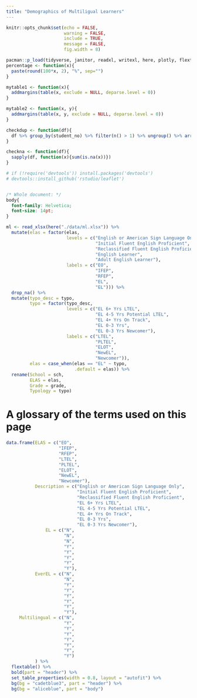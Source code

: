 ```yaml
---
title: "Demographics of Multiligual Learners"
---
```


```r
knitr::opts_chunk$set(echo = FALSE,
                      warning = FALSE,
                      include = TRUE,
                      message = FALSE,
                      fig.width = 8)

pacman::p_load(tidyverse, janitor, readxl, writexl, here, plotly, flextable)
percentage <- function(x){
  paste(round(100*x, 2), "%", sep="")
}

mytable1 <- function(x){
  addmargins(table(x, exclude = NULL, deparse.level = 0))
}

mytable2 <- function(x, y){
  addmargins(table(x, y, exclude = NULL, deparse.level = 0))
}

checkdup <- function(df){
  df %>% group_by(student_no) %>% filter(n() > 1) %>% ungroup() %>% arrange(student_no)
}

checkna <- function(df){
  sapply(df, function(x){sum(is.na(x))})
}
```


```r
# if (!require('devtools')) install.packages('devtools')
# devtools::install_github('rstudio/leaflet')
```


```r

```

```css
/* Whole document: */
body{
  font-family: Helvetica;
  font-size: 14pt;
}
```


```r
ml <- read_xlsx(here("./data/ml.xlsx")) %>%
  mutate(elas = factor(elas,
                       levels = c("English or American Sign Language Only",
                                  "Initial Fluent English Proficient",
                                  "Reclassified Fluent English Proficient",
                                  "English Learner",
                                  "Adult English Learner"),
                       labels = c("EO",
                                  "IFEP",
                                  "RFEP",
                                  "EL",
                                  "EL"))) %>%
  drop_na() %>%
  mutate(typo_desc = typo,
         typo = factor(typo_desc,
                       levels = c("EL 6+ Yrs LTEL",
                                  "EL 4-5 Yrs Potential LTEL",
                                  "EL 4+ Yrs On Track",
                                  "EL 0-3 Yrs",
                                  "EL 0-3 Yrs Newcomer"),
                       labels = c("LTEL",
                                  "PLTEL",
                                  "ELOT",
                                  "NewEL",
                                  "Newcomer")),
         elas = case_when(elas == "EL" ~ typo, 
                          .default = elas)) %>% 
  rename(School = sch,
         ELAS = elas,
         Grade = grade,
         Typology = typo)
```


# A glossary of the terms used on this page

```r
data.frame(ELAS = c("EO",
                    "IFEP",
                    "RFEP",
                    "LTEL",
                    "PLTEL",
                    "ELOT",
                    "NewEL",
                    "Newcomer"),
           Description = c("English or American Sign Language Only",
                           "Initial Fluent English Proficient",
                           "Reclassified Fluent English Proficient",
                           "EL 6+ Yrs LTEL",
                           "EL 4-5 Yrs Potential LTEL",
                           "EL 4+ Yrs On Track",
                           "EL 0-3 Yrs",
                           "EL 0-3 Yrs Newcomer"),
               EL = c("N",
                      "N",
                      "N",
                      "Y",
                      "Y",
                      "Y",
                      "Y",
                      "Y"),
           EverEL = c("N",
                      "N",
                      "Y",
                      "Y",
                      "Y",
                      "Y",
                      "Y",
                      "Y"),
     Multilingual = c("N",
                      "Y",
                      "Y",
                      "Y",
                      "Y",
                      "Y",
                      "Y",
                      "Y")
           ) %>% 
  flextable() %>% 
  bold(part = "header") %>% 
  set_table_properties(width = 0.8, layout = "autofit") %>% 
  bg(bg = "cadetblue3", part = "header") %>% 
  bg(bg = "aliceblue", part = "body")
```


